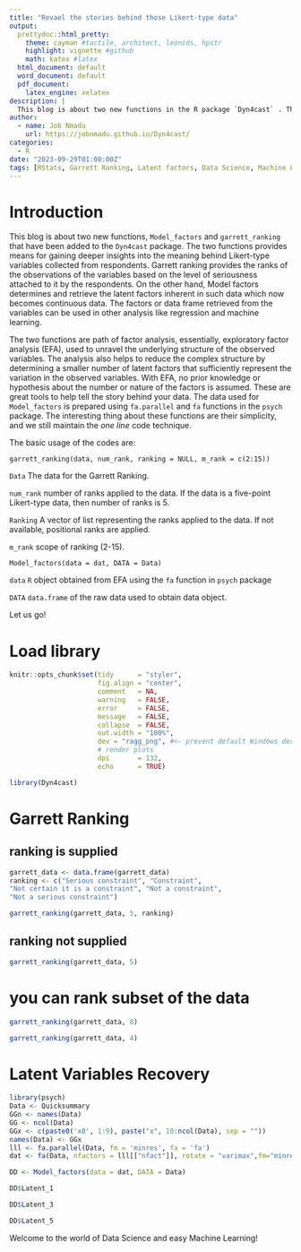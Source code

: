 ```yaml
---
title: "Revael the stories behind those Likert-type data"
output:
  prettydoc::html_pretty:
    theme: cayman #tactile, architect, leonids, hpstr
    highlight: vignette #github
    math: katex #latex
  html_document: default
  word_document: default
  pdf_document: 
    latex_engine: xelatex
description: |
  This blog is about two new functions in the R package `Dyn4cast` . The power of one line of code technology is still maintained..
author:
  - name: Job Nmadu
    url: https://jobnmadu.github.io/Dyn4cast/
categories:
  - R
date: "2023-09-29T01:00:00Z"
tags: [RStats, Garrett Ranking, Latent factors, Data Science, Machine Learning]
---
```


# Introduction

This blog is about two new functions, `Model_factors` and `garrett_ranking` that have been added to the `Dyn4cast` package. The two functions provides means for gaining deeper insights into the meaning behind Likert-type variables collected from respondents. Garrett ranking provides the ranks of the observations of the variables based on the level of seriousness attached to it by the respondents. On the other hand, Model factors determines and retrieve the latent factors inherent in such data which now becomes continuous data. The factors or data frame retrieved from the variables can be used in other analysis like regression and machine learning. 

The two functions are path of factor analysis, essentially, exploratory factor analysis (EFA), used to unravel the underlying structure of the observed variables. The analysis also helps to reduce the complex structure by determining a smaller number of latent factors that sufficiently represent the variation in the observed variables. With EFA, no prior knowledge or hypothesis about the number or nature of the factors is assumed. These are great tools to help tell the story behind your data. The data used for `Model_factors` is prepared using `fa.parallel` and `fa` functions in the `psych` package. The interesting thing about these functions are their simplicity, and we still maintain the _one line_ code technique.

The basic usage of the codes are:

`garrett_ranking(data, num_rank, ranking = NULL, m_rank = c(2:15))`

`Data` The data for the Garrett Ranking.

`num_rank` number of ranks applied to the data. If the data is a five-point Likert-type data, then number of ranks is 5.

`Ranking` A vector of list representing the ranks applied to the data. If not available, positional ranks are applied.

`m_rank` scope of ranking (2-15).

`Model_factors(data = dat, DATA = Data)`

`data` `R` object⁠ obtained from EFA using the `fa` function in `psych` package

`DATA` `data.frame` of the raw data used to obtain data object.


Let us go!

# Load library

```r
knitr::opts_chunk$set(tidy      = "styler",
                      fig.align = "center",
                      comment   = NA,
                      warning   = FALSE,
                      error     = FALSE,
                      message   = FALSE,
                      collapse  = FALSE,
                      out.width = "100%",
                      dev = "ragg_png", #<- prevent default Windows device to
                      # render plots
                      dpi       = 132,
                      echo      = TRUE)
```


```r
library(Dyn4cast)
```

# Garrett Ranking

## ranking is supplied

```r

garrett_data <- data.frame(garrett_data)
ranking <- c("Serious constraint", "Constraint",
"Not certain it is a constraint", "Not a constraint",
"Not a serious constraint")

garrett_ranking(garrett_data, 5, ranking)
```

## ranking not supplied

```r
garrett_ranking(garrett_data, 5)
```

# you can rank subset of the data

```r

garrett_ranking(garrett_data, 8)

garrett_ranking(garrett_data, 4)
```

# Latent Variables Recovery

```r
library(psych)
Data <- Quicksummary
GGn <- names(Data)
GG <- ncol(Data)
GGx <- c(paste0('x0', 1:9), paste("x", 10:ncol(Data), sep = ""))
names(Data) <- GGx
lll <- fa.parallel(Data, fm = 'minres', fa = 'fa')
dat <- fa(Data, nfactors = lll[["nfact"]], rotate = "varimax",fm="minres")

DD <- Model_factors(data = dat, DATA = Data)

DD$Latent_1

DD$Latent_3

DD$Latent_5

```


Welcome to the world of Data Science and easy Machine Learning!
